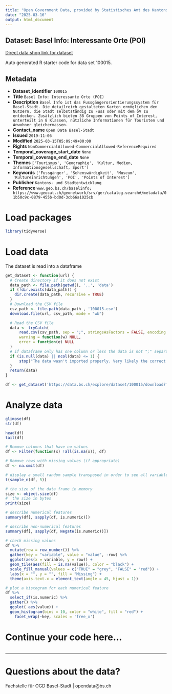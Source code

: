 ```yaml
---
title: "Open Government Data, provided by Statistisches Amt des Kantons Basel-Stadt - Fachstelle OGD"
date: "2025-03-16"
output: html_document
---
```


## Dataset: Basel Info: Interessante Orte (POI)

[Direct data shop link for dataset](https://data.bs.ch/explore/dataset/100015)

Auto generated R starter code for data set 100015.

## Metadata

- **Dataset_identifier** `100015`
- **Title** `Basel Info: Interessante Orte (POI)`
- **Description** `Basel Info ist das Fussgängerorientierungssystem für Basel-Stadt. Die detailreich gestalteten Karten ermöglichen den Nutzern, die Stadt selbstständig zu Fuss oder mit dem öV zu entdecken. Zusätzlich bieten 38 Gruppen von Points of Interest, unterteilt in 8 Klassen, nützliche Informationen für Touristen und Anwohner gleichermassen.`
- **Contact_name** `Open Data Basel-Stadt`
- **Issued** `2019-11-06`
- **Modified** `2025-03-15T05:09:49+00:00`
- **Rights** `NonCommercialAllowed-CommercialAllowed-ReferenceRequired`
- **Temporal_coverage_start_date** `None`
- **Temporal_coverage_end_date** `None`
- **Themes** `['Tourismus', 'Geographie', 'Kultur, Medien, Informationsgesellschaft, Sport']`
- **Keywords** `['Fussgänger', 'Sehenswürdigkeit', 'Museum', 'Kultureinrichtungen', 'POI', 'Points of Interest']`
- **Publisher** `Kantons- und Stadtentwicklung`
- **Reference** `www.geo.bs.ch/baselinfo; https://www.geocat.ch/geonetwork/srv/ger/catalog.search#/metadata/01b50c9c-0879-455b-bd0d-3cb66a1025cb`


# Load packages

```r

library(tidyverse)
```

# Load data

The dataset is read into a dataframe

```r
get_dataset <- function(url) {
  # Create directory if it does not exist
  data_path <- file.path(getwd(), '..', 'data')
  if (!dir.exists(data_path)) {
    dir.create(data_path, recursive = TRUE)
  }
  # Download the CSV file
  csv_path <- file.path(data_path , '100015.csv')
  download.file(url, csv_path, mode = "wb")

  # Read the CSV file
  data <- tryCatch(
      read.csv(csv_path, sep = ";", stringsAsFactors = FALSE, encoding = "UTF-8"),
      warning = function(w) NULL,
      error = function(e) NULL
  )
  # if dataframe only has one column or less the data is not ";" separated
  if (is.null(data) || ncol(data) <= 1) {
      stop("The data wasn't imported properly. Very likely the correct separator couldn't be found.\nPlease check the dataset manually and adjust the code.")
  }
  return(data)
}
```

```r

df <- get_dataset('https://data.bs.ch/explore/dataset/100015/download?format=csv&timezone=Europe%2FZurich')

```

# Analyze data

```r

glimpse(df)
str(df)

head(df)
tail(df)

```

```r
# Remove columns that have no values
df <- Filter(function(x) !all(is.na(x)), df)

# Remove rows with missing values (if appropriate)
df <- na.omit(df)
```

```r
# display a small random sample transposed in order to see all variables
t(sample_n(df, 5))
```

```r
# the size of the data frame in memory
size <- object.size(df)
#  the size in bytes
print(size)
```

```r
# describe numerical features
summary(df[, sapply(df, is.numeric)])
```

```r
# describe non-numerical features
summary(df[, sapply(df, Negate(is.numeric))])
```

```r
# check missing values
df %>%
  mutate(row = row_number()) %>%
  gather(key = "variable", value = "value", -row) %>%
  ggplot(aes(x = variable, y = row)) +
  geom_tile(aes(fill = is.na(value)), color = "black") +
  scale_fill_manual(values = c("TRUE" = "grey", "FALSE" = "red")) +
  labs(x = "", y = "", fill = "Missing") +
  theme(axis.text.x = element_text(angle = 45, hjust = 1))
```

```r
# plot a histogram for each numerical feature
df %>%
  select_if(is.numeric) %>%
  gather() %>%
  ggplot( aes(value)) +
  geom_histogram(bins = 10, color = "white", fill = "red") +
    facet_wrap(~key, scales = 'free_x')
```

# Continue your code here...

```r

```
------------------------------------------------------------------------

# Questions about the data?

Fachstelle für OGD Basel-Stadt | opendata@bs.ch

